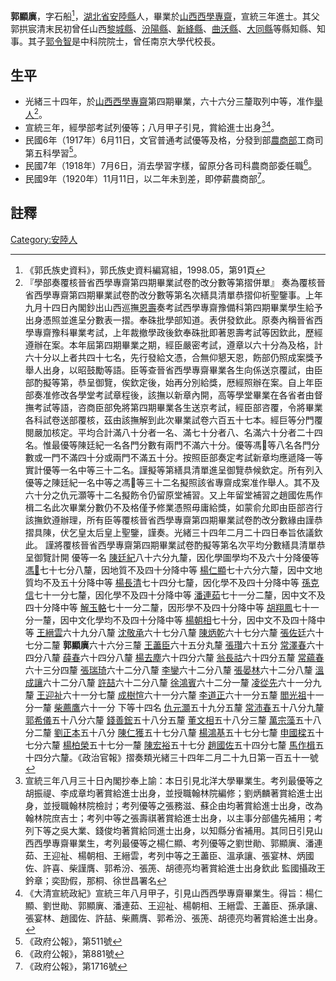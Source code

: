 {{明清人物信息框
| 姓名 = 郭顯廙
| 原名 =
| 圖片名稱=  
| 圖片大小 = 220px
| 圖片說明 =  
| 最高職務 =  
| 國家 =  
| 爵位 =
| 籍貫 = [[湖北省|湖北省]][[安陸縣|安陸縣]]
| 族裔 =  
| 旗籍 =  
| 字號 = 字石船
| 諡號 = 
| 出生日期 = 
| 出生地點 =
| 逝世日期 =  
| 逝世地點 = 
| 墓葬 = 
| 配偶 =  
| 親屬 = 子[[郭令智|郭令智]]
| 出身 = 
* 宣統三年進士出身
| 經歷 = 
| 著作 =  
*
*
*
}}
'''郭顯廙'''{{BD|？年||？年||catIdx=G郭顯廙}}，字石船<ref>《郭氏族史資料》，郭氏族史資料編寫組，1998.05，第91頁</ref>，[[湖北省|湖北省]][[安陸縣|安陸縣]]人，畢業於[[山西西學專齋|山西西學專齋]]，宣統三年進士。其父郭拱宸清末民初曾任山西[[黎城縣|黎城縣]]、[[汾陽縣|汾陽縣]]、[[新絳縣|新絳縣]]、[[曲沃縣|曲沃縣]]、[[大同縣|大同縣]]等縣知縣、知事。其子[[郭令智|郭令智]]是中科院院士，曾任南京大學代校長。

== 生平 ==
* 光緒三十四年，於[[山西西學專齋|山西西學專齋]]第四期畢業，六十六分三釐取列中等，准作[[舉人|舉人]]<ref>『學部奏覆核晉省西學專齋第四期畢業試卷酌改分數等第摺併單』 奏為覆核晉省西學專齋第四期畢業試卷酌改分數等第名次繕具清單恭摺仰祈聖鑒事。上年九月十四日內閣鈔出山西巡撫[[恩壽|恩壽]]奏考試西學專齋豫備科第四期畢業學生給予出身憑照並進呈分數表一摺。奉硃批學部知道。表併發欽此。原奏內稱晉省西學專齋豫科畢業考試，上年裁撤學政後欽奉硃批即著恩壽考試等因欽此，歷經遵辦在案。本年屆第四期畢業之期，經臣嚴密考試，遵章以六十分為及格，計六十分以上者共四十七名，先行發給文憑，合無仰懇天恩，飭部仍照成案獎予舉人出身，以昭鼓勵等語。臣等查晉省西學專齋畢業各生向係送京覆試，由臣部酌擬等第，恭呈御覽，俟欽定後，始再分別給獎，厯經照辦在案。自上年臣部奏准修改各學堂考試章程後，該撫以新章內開，高等學堂畢業在各省者由督撫考試等語，咨商臣部免將第四期畢業各生送京考試，經臣部咨覆，令將畢業各科試卷送部覆核，茲由該撫解到此次畢業試卷六百五十七本。經巨等分門覆閱嚴加核定。平均合計滿八十分者一名、滿七十分者八、名滿六十分者二十四名。惟最優等陳廷紀一名各門分數有兩門不滿六十分。優等馮𦏁等八名各門分數或一門不滿四十分或兩門不滿五十分。按照臣部奏定考試新章均應遞降一等實計優等一名中等三十二名。謹擬等第繕具清單進呈御覽恭候欽定。所有列入優等之陳廷紀一名中等之馮𦏁等三十二名擬照該省專齋成案准作舉人。其不及六十分之仇元灝等十二名擬飭令仍留原堂補習。又上年留堂補習之趙國佐馬作楫二名此次畢業分數仍不及格僅予修業憑照毋庸給獎，如蒙俞允即由臣部咨行該撫欽遵辦理，所有臣等覆核晉省西學專齋第四期畢業試卷酌改分數緣由謹恭摺具陳，伏乞皇太后皇上聖鑒，謹奏。光緒三十四年二月二十四日奉旨依議欽此。 謹將覆核晉省西學專齋第四期畢業試卷酌擬等第名次平均分數繕具清單恭呈御覽計開 優等一名 [[陳廷紀|陳廷紀]]八十六分九釐，因化學圖學均不及六十分降優等 [[馮𦏁|馮𦏁]]七十七分八釐，因地質不及四十分降中等 [[楊仁顯|楊仁顯]]七十六分六釐，因中文地質均不及五十分降中等 [[楊長清|楊長清]]七十四分七釐，因化學不及四十分降中等 [[孫克信|孫克信]]七十一分七釐，因化學不及四十分降中等 [[潘連茹|潘連茹]]七十一分二釐，因中文不及四十分降中等 [[解玉輅|解玉輅]]七十一分二釐，因形學不及四十分降中等 [[胡翔鳳|胡翔鳳]]七十一分一釐，因中文化學均不及四十分降中等 [[楊朝相|楊朝相]]七十分，因中文不及四十降中等 [[王縉雲|王縉雲]]六十九分八釐 [[沈敬承|沈敬承]]六十七分八釐 [[陳炳乾|陳炳乾]]六十七分六釐 [[張佐廷|張佐廷]]六十七分二釐 '''郭顯廙'''六十六分三釐 [[王藎臣|王藎臣]]六十五分丸釐 [[張瓚|張瓚]]六十五分 [[常澤春|常澤春]]六十四分八釐 [[薛春|薛春]]六十四分八釐 [[楊去塵|楊去塵]]六十四分六釐 [[翁長祜|翁長祜]]六十四分五釐 [[常蘊春|常蘊春]]六十三分四釐 [[張瑞琦|張瑞琦]]六十二分八釐 [[李鑾|李鑾]]六十二分八釐 [[張晏林|張晏林]]六十二分八釐 [[溫成讓|溫成讓]]六十二分八釐 [[許喆|許喆]]六十二分八釐 [[徐鴻賓|徐鴻賓]]六十二分一釐 [[凌從先|凌從先]]六十一分九釐 [[王迎祉|王迎祉]]六十一分七釐 [[成樹愃|成樹愃]]六十一分六釐 [[李道正|李道正]]六十一分五釐 [[閻光祖|閻光祖]]十一分一釐 [[柴薦鷹|柴薦鷹]]六十一分 下等十四名 [[仇元灝|仇元灝]]五十九分五釐 [[常沛春|常沛春]]五十八分九釐 [[郭希儀|郭希儀]]五十八分六釐 [[錢善鋐|錢善鋐]]五十八分五釐 [[董文相|董文相]]五十八分三釐 [[萬宗藻|萬宗藻]]五十八分二釐 [[劉正本|劉正本]]五十八分 [[陳仁獲|陳仁獲]]五十七分八釐 [[楊鴻基|楊鴻基]]五十七分七釐 [[申國樑|申國樑]]五十七分六釐 [[楊柏榮|楊柏榮]]五十七分一釐 [[陳宏裕|陳宏裕]]五十七分 [[趙國佐|趙國佐]]五十四分七釐 [[馬作楫|馬作楫]]五十四分六釐。《政治官報》摺奏類光緒三十四年二月二十九日第一百五十一號</ref>。
* 宣統三年，經學部考試列優等；八月甲子引見，賞給進士出身<ref>宣統三年八月三十日內閣抄奉上諭：本日引見北洋大學畢業生。考列最優等之胡振禔、李成章均著賞給進士出身，並授職翰林院編修；劉炳麟著賞給進士出身，並授職翰林院檢討；考列優等之張務滋、蘇企由均著賞給進士出身，改為翰林院庶吉士；考列中等之張壽祺著賞給進士出身，以主事分部儘先補用；考列下等之吳大業、錢俊均著賞給同進士出身，以知縣分省補用。其同日引見山西西學專齋畢業生，考列最優等之楊仁顯、考列優等之劉世勛、郭顯廙、潘連茹、王迎祉、楊朝相、王縉雲，考列中等之王藎臣、溫承讓、張宴林、炳國佐、許喜、柴謹膺、郭希汾、張箎、胡德亮均著賞給進士出身欽此 監國攝政王鈐章；奕劻假，那桐、徐世昌署名</ref><ref>《大清宣統政紀》宣統三年八月甲子，引見山西西學專齋畢業生。得旨：楊仁顯、劉世勛、郭顯廙、潘連茹、王迎祉、楊朝相、王縉雲、王藎臣、孫承讓、張宴林、趙國佐、許喆、柴薦膺、郭希汾、張箎、胡德亮均著賞給進士出身。</ref>。
* 民國6年（1917年）6月11日，文官普通考試優等及格，分發到部[[農商部|農商部]]工商司第五科學習<ref>《政府公報》，第511號</ref>。
* 民國7年（1918年）7月6日，消去學習字樣，留原分各司科農商部委任職<ref>《政府公報》，第881號</ref>。
* 民國9年（1920年）11月11日，以二年未到差，即停薪農商部<ref>《政府公報》，第1716號</ref>。

==註釋==
{{reflist}}
{{宣統三年游學畢業進士}}
{{DEFAULTSORT:G郭顯廙}}
[[Category:安陸人|Category:安陸人]]